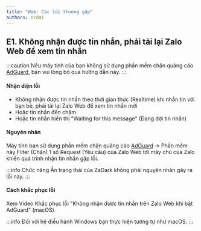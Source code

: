 ```yaml
---
title: "Web: Các lỗi thường gặp"
authors: ncdai
---
```


## E1. Không nhận được tin nhắn, phải tải lại Zalo Web để xem tin nhắn

:::caution
Nếu máy tính của bạn không sử dụng phần mềm chặn quảng cáo [AdGuard](https://adguard.com/), bạn vui lòng bỏ qua hướng dẫn này.
:::

#### Nhận diện lỗi

* Không nhận được tin nhắn theo thời gian thực (Realtime) khi nhắn tin với bạn bè, phải tải lại Zalo Web để xem tin nhắn mới
* Hoặc tin nhắn đến chậm
* Hoặc tin nhắn hiển thị "Waiting for this message" (Đang đợi tin nhắn)

#### Nguyên nhân

Máy tính bạn sử dụng phần mềm chặn quảng cáo [AdGuard](https://adguard.com/) → Phần mềm này Filter (Chặn) 1 số Request (Yêu cầu) của Zalo Web tới máy chủ của Zalo khiến quá trình nhận tin nhắn gặp lỗi.

:::info
Chức năng Ẩn trạng thái của ZaDark không phải nguyên nhân gây ra lỗi này.
:::

#### Cách khắc phục lỗi

Xem Video Khắc phục lỗi "Không nhận được tin nhắn trên Zalo Web khi bật AdGuard" (macOS)

:::info
Đối với hệ điều hành Windows bạn thực hiện tương tự như macOS.
:::

<YouTube videoId="nBbs6S17DCQ" title='Khắc phục lỗi "Không nhận được tin nhắn trên Zalo Web khi bật AdGuard" (macOS)' />
